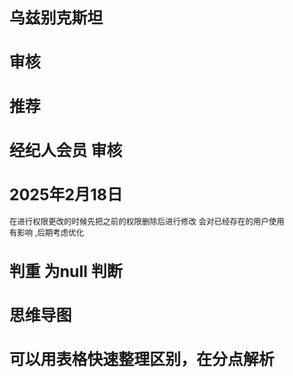 # 乌兹别克斯坦
# 审核
# 推荐
# 经纪人会员  审核
# 2025年2月18日
在进行权限更改的时候先把之前的权限删除后进行修改 会对已经存在的用户使用有影响 ,后期考虑优化
# 判重 为null 判断



# 思维导图
# 可以用表格快速整理区别，在分点解析
#
